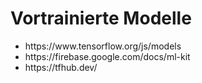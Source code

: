 # Vortrainierte Modelle

- https://www.tensorflow.org/js/models
- https://firebase.google.com/docs/ml-kit
- https://tfhub.dev/